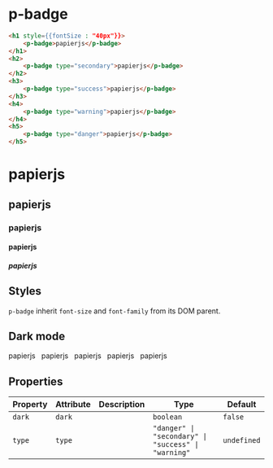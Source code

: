 
<Meta title="Components/Badge" />

# p-badge

```html
<h1 style={{fontSize : "40px"}}>
    <p-badge>papierjs</p-badge>
</h1>
<h2>
    <p-badge type="secondary">papierjs</p-badge>
</h2>
<h3>
    <p-badge type="success">papierjs</p-badge>
</h3>
<h4>
    <p-badge type="warning">papierjs</p-badge>
</h4>
<h5>
    <p-badge type="danger">papierjs</p-badge>
</h5>
```

<h1 style={{fontSize : "40px"}}>
    <p-badge>papierjs</p-badge>
</h1>
<h2>
    <p-badge type="secondary">papierjs</p-badge>
</h2>
<h3>
    <p-badge type="success">papierjs</p-badge>
</h3>
<h4>
    <p-badge type="warning">papierjs</p-badge>
</h4>
<h5>
    <p-badge type="danger">papierjs</p-badge>
</h5>

## Styles

`p-badge` inherit `font-size` and `font-family` from its DOM parent.

## Dark mode

<div style={{padding: '10px', boxSizing: "border-box", width: "100%", background: "#41403e"}}>
    <p-badge dark>papierjs</p-badge>
    &nbsp;
    <p-badge dark type="secondary">papierjs</p-badge>
    &nbsp;
    <p-badge dark type="success">papierjs</p-badge>
    &nbsp;
    <p-badge dark type="warning">papierjs</p-badge>
    &nbsp;
    <p-badge dark type="danger">papierjs</p-badge>
</div>

## Properties

| Property | Attribute | Description | Type                                                | Default     |
| -------- | --------- | ----------- | --------------------------------------------------- | ----------- |
| `dark`   | `dark`    |             | `boolean`                                           | `false`     |
| `type`   | `type`    |             | `"danger" \| "secondary" \| "success" \| "warning"` | `undefined` |
